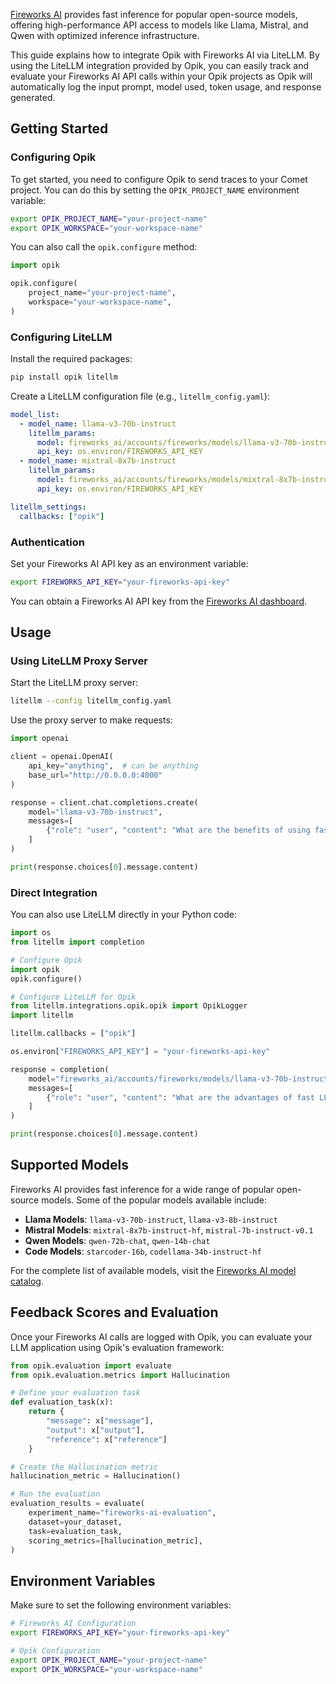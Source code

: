 [Fireworks AI](https://fireworks.ai/) provides fast inference for popular open-source models, offering high-performance API access to models like Llama, Mistral, and Qwen with optimized inference infrastructure.

This guide explains how to integrate Opik with Fireworks AI via LiteLLM. By using the LiteLLM integration provided by Opik, you can easily track and evaluate your Fireworks AI API calls within your Opik projects as Opik will automatically log the input prompt, model used, token usage, and response generated.


## Getting Started

### Configuring Opik

To get started, you need to configure Opik to send traces to your Comet project. You can do this by setting the `OPIK_PROJECT_NAME` environment variable:

```bash
export OPIK_PROJECT_NAME="your-project-name"
export OPIK_WORKSPACE="your-workspace-name"
```

You can also call the `opik.configure` method:

```python
import opik

opik.configure(
    project_name="your-project-name",
    workspace="your-workspace-name",
)
```

### Configuring LiteLLM

Install the required packages:

```bash
pip install opik litellm
```

Create a LiteLLM configuration file (e.g., `litellm_config.yaml`):

```yaml
model_list:
  - model_name: llama-v3-70b-instruct
    litellm_params:
      model: fireworks_ai/accounts/fireworks/models/llama-v3-70b-instruct
      api_key: os.environ/FIREWORKS_API_KEY
  - model_name: mixtral-8x7b-instruct
    litellm_params:
      model: fireworks_ai/accounts/fireworks/models/mixtral-8x7b-instruct-hf
      api_key: os.environ/FIREWORKS_API_KEY

litellm_settings:
  callbacks: ["opik"]
```

### Authentication

Set your Fireworks AI API key as an environment variable:

```bash
export FIREWORKS_API_KEY="your-fireworks-api-key"
```

You can obtain a Fireworks AI API key from the [Fireworks AI dashboard](https://fireworks.ai/api-keys).

## Usage

### Using LiteLLM Proxy Server

Start the LiteLLM proxy server:

```bash
litellm --config litellm_config.yaml
```

Use the proxy server to make requests:

```python
import openai

client = openai.OpenAI(
    api_key="anything",  # can be anything
    base_url="http://0.0.0.0:4000"
)

response = client.chat.completions.create(
    model="llama-v3-70b-instruct",
    messages=[
        {"role": "user", "content": "What are the benefits of using fast inference platforms?"}
    ]
)

print(response.choices[0].message.content)
```

### Direct Integration

You can also use LiteLLM directly in your Python code:

```python
import os
from litellm import completion

# Configure Opik
import opik
opik.configure()

# Configure LiteLLM for Opik
from litellm.integrations.opik.opik import OpikLogger
import litellm

litellm.callbacks = ["opik"]

os.environ["FIREWORKS_API_KEY"] = "your-fireworks-api-key"

response = completion(
    model="fireworks_ai/accounts/fireworks/models/llama-v3-70b-instruct",
    messages=[
        {"role": "user", "content": "What are the advantages of fast LLM inference?"}
    ]
)

print(response.choices[0].message.content)
```

## Supported Models

Fireworks AI provides fast inference for a wide range of popular open-source models. Some of the popular models available include:

- **Llama Models**: `llama-v3-70b-instruct`, `llama-v3-8b-instruct`
- **Mistral Models**: `mixtral-8x7b-instruct-hf`, `mistral-7b-instruct-v0.1`
- **Qwen Models**: `qwen-72b-chat`, `qwen-14b-chat`
- **Code Models**: `starcoder-16b`, `codellama-34b-instruct-hf`

For the complete list of available models, visit the [Fireworks AI model catalog](https://fireworks.ai/models).

## Feedback Scores and Evaluation

Once your Fireworks AI calls are logged with Opik, you can evaluate your LLM application using Opik's evaluation framework:

```python
from opik.evaluation import evaluate
from opik.evaluation.metrics import Hallucination

# Define your evaluation task
def evaluation_task(x):
    return {
        "message": x["message"],
        "output": x["output"],
        "reference": x["reference"]
    }

# Create the Hallucination metric
hallucination_metric = Hallucination()

# Run the evaluation
evaluation_results = evaluate(
    experiment_name="fireworks-ai-evaluation",
    dataset=your_dataset,
    task=evaluation_task,
    scoring_metrics=[hallucination_metric],
)
```

## Environment Variables

Make sure to set the following environment variables:

```bash
# Fireworks AI Configuration
export FIREWORKS_API_KEY="your-fireworks-api-key"

# Opik Configuration
export OPIK_PROJECT_NAME="your-project-name"
export OPIK_WORKSPACE="your-workspace-name"
``` 